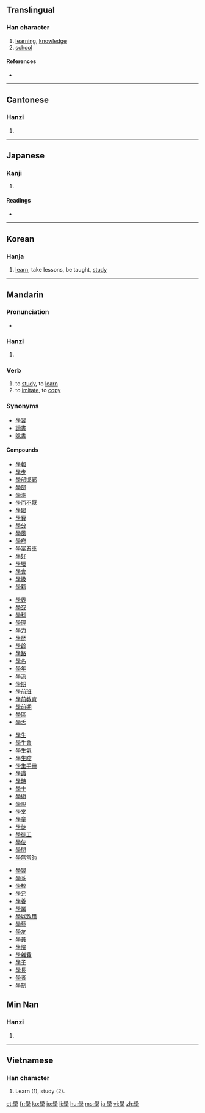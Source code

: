 {{also|学}}
==Translingual==
{{Han stroke|[[Image:學-order.gif]]<br>Traditional stroke order<br>[[Image:學-morder.gif]]<br>Modern stroke order}}

===Han character===
{{Han char|rn=39|rad=子|as=13|sn=16|four=7740<sub>7</sub>|canj=竹月弓木 (HBND)}}

# [[learning]], [[knowledge]]
# [[school]]

====References====
* {{Han ref|kx=0280.280|dkj=07033|dj=0549.270|hdz=21019.110|uh=5B78|ud=23416|bh=BEC7|bd=48839}}

----

==Cantonese==

===Hanzi===
{{yue-hanzi|jyut=|y=hok6}}

# {{defn|Cantonese|sort=子13}}

----

==Japanese==

===Kanji===
{{ja-kanji|grade=|rs=子13}}

# {{defn|Japanese}}

====Readings====
* {{ja-readings|on=[[がく]] (gaku)|kun=[[まなぶ]] (manabu)}}

----

==Korean==

===Hanja===
{{ko-hanja|hangeul=학|rv=hak|mr=hak|y=hak|eumhun=배우다|ehrv=bae-uda|ehmr=paeuda|ehy=pay.uta}}

# [[learn]], take lessons, be taught, [[study]]

----

==Mandarin==

===Pronunciation===
* {{audio|zh-xué.ogg|audio}}

===Hanzi===
{{cmn-hanzi|sim=学|pin=[[xué]] ([[xue2]])|wg=hsüeh<sup>2</sup>}}

# {{defn|Mandarin|sort=子05}}

===Verb===
{{cmn-verb|t|pin=xué|pint=xue2|rs=子05}}

# to [[study]], to [[learn]]
# to [[imitate]], to [[copy]]

===Synonyms===
* [[學習]]
* [[讀書]]
* [[唸書]]

====Compounds====
{{top4}}
* [[學報]]
* [[學步]]
* [[學部邯鄲]]
* [[學部]]
* [[學潮]]
* [[學而不厭]]
* [[學閥]]
* [[學費]]
* [[學分]]
* [[學風]]
* [[學府]]
* [[學富五車]]
* [[學好]]
* [[學壞]]
* [[學會]]
* [[學級]]
* [[學籍]]
{{mid4}}
* [[學界]]
* [[學究]]
* [[學科]]
* [[學理]]
* [[學力]]
* [[學歷]]
* [[學齡]]
* [[學路]]
* [[學名]]
* [[學年]]
* [[學派]]
* [[學期]]
* [[學前班]]
* [[學前教育]]
* [[學前期]]
* [[學區]]
* [[學舌]]
{{mid4}}
* [[學生]]
* [[學生會]]
* [[學生氣]]
* [[學生腔]]
* [[學生手冊]]
* [[學識]]
* [[學時]]
* [[學士]]
* [[學術]]
* [[學說]]
* [[學堂]]
* [[學童]]
* [[學徒]]
* [[學徒工]]
* [[學位]]
* [[學問]]
* [[學無常師]]
{{mid4}}
* [[學習]]
* [[學系]]
* [[學校]]
* [[學兄]]
* [[學養]]
* [[學業]]
* [[學以致用]]
* [[學藝]]
* [[學友]]
* [[學員]]
* [[學院]]
* [[學雜費]]
* [[學子]]
* [[學長]]
* [[學者]]
* [[學制]]
{{bottom}}

==Min Nan==

===Hanzi===
{{nan-hanzi|poj=o̍h,ha̍k}}

# {{defn|Min Nan}}

----

==Vietnamese==

===Han character===
{{vi-hantu|[[học]], [[hục]]|rs=子13}}

# Learn (1), study (2).

[[et:學]]
[[fr:學]]
[[ko:學]]
[[io:學]]
[[li:學]]
[[hu:學]]
[[ms:學]]
[[ja:學]]
[[vi:學]]
[[zh:學]]